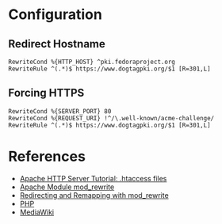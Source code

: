 = Configuration =

== Redirect Hostname ==

<pre>
RewriteCond %{HTTP_HOST} ^pki.fedoraproject.org
RewriteRule ^(.*)$ https://www.dogtagpki.org/$1 [R=301,L]
</pre>

== Forcing HTTPS ==

<pre>
RewriteCond %{SERVER_PORT} 80
RewriteCond %{REQUEST_URI} !^/\.well-known/acme-challenge/
RewriteRule ^(.*)$ https://www.dogtagpki.org/$1 [R=301,L]
</pre>

= References =

* [https://httpd.apache.org/docs/current/howto/htaccess.html Apache HTTP Server Tutorial: .htaccess files]
* [https://httpd.apache.org/docs/current/mod/mod_rewrite.html Apache Module mod_rewrite]
* [https://httpd.apache.org/docs/current/rewrite/remapping.html Redirecting and Remapping with mod_rewrite]
* [[PHP]]
* [https://github.com/dogtagpki/pki/wiki/MediaWiki MediaWiki]